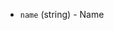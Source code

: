 <!-- Code generated from the comments of the Source struct in builder/powervs/common/run_config.go; DO NOT EDIT MANUALLY -->

- `name` (string) - Name

<!-- End of code generated from the comments of the Source struct in builder/powervs/common/run_config.go; -->
